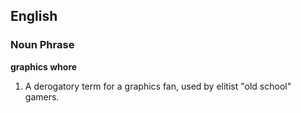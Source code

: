 ==English==

===Noun Phrase===
'''graphics whore'''

#A derogatory term for a graphics fan, used by elitist "old school" gamers.